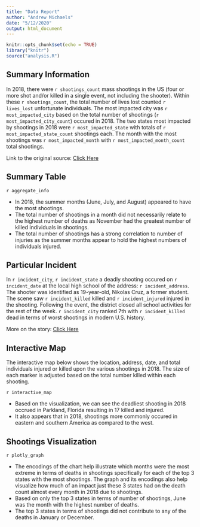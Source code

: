 ---
title: "Data Report"
author: "Andrew Michaels"
date: "5/12/2020"
output: html_document
---

```{r setup, include=FALSE}
knitr::opts_chunk$set(echo = TRUE)
library("knitr")
source("analysis.R")
```

## Summary Information

In 2018, there were `r shootings_count` mass shootings in the US (four or more shot and/or killed in a single event, not including the shooter). Within these `r shootings_count`, the total number of lives lost counted `r lives_lost` unfortunate individuals. The most impacted city was `r most_impacted_city` based on the total number of shootings (`r most_impacted_city_count`) occured in 2018. The two states most impacted by shootings in 2018 were `r most_impacted_state` with totals of `r most_impacted_state_count` shootings each. The month with the most shootings was `r most_impacted_month` with `r most_impacted_month_count` total shootings.


Link to the original source: [Click Here](http://www.shootingtracker.com/)


## Summary Table

`r aggregate_info`

- In 2018, the summer months (June, July, and August) appeared to have the most shootings. 
- The total number of shootings in a month did not necessarily relate to the highest number of deaths as November had the greatest number of killed individuals in shootings.
- The total number of shootings has a strong correlation to number of injuries as the summer months appear to hold the highest numbers of individuals injured.

## Particular Incident
In `r incident_city`, `r incident_state` a deadly shooting occured on `r incident_date` at the local high school of the address:
`r incident_address`. The shooter was identified as 19-year-old, Nikolas Cruz, a former student. The scene saw `r incident_killed` killed and `r incident_injured` injured in the shooting. Following the event, the district closed all school activities for the rest of the week. `r incident_city` ranked 7th with `r incident_killed` dead in terms of worst shootings in modern U.S. history. 

More on the story: [Click Here](https://cbs12.com/news/local/shooting-at-marjory-stoneman-douglas-high-school-in-parkland)

## Interactive Map

The interactive map below shows the location, address, date, and total individuals injured or killed upon the various shootings in 2018. The size of each marker is adjusted based on the total number killed within each shooting.

`r interactive_map`

- Based on the visualization, we can see the deadliest shooting in 2018 occrued in Parkland, Florida resulting in 17 killed and injured.
- It also appears that in 2018, shootings more commonly occured in eastern and southern America as compared to the west.

## Shootings Visualization

`r plotly_graph`


- The encodings of the chart help illustrate which months were the most extreme in terms of deaths in shootings specifically for each of the top 3 states with the most shootings. The graph and its encodings also help visualize how much of an impact just these 3 states had on the death count almost every month in 2018 due to shootings. 
- Based on only the top 3 states in terms of number of shootings, June was the month with the highest number of deaths.
- The top 3 states in terms of shootings did not contribute to any of the deaths in January or December.
